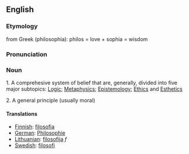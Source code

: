 ==English==
=== Etymology ===

from Greek (philosophia): philos = love + sophia = wisdom

=== Pronunciation ===


=== Noun ===

1.  A comprehesive system of belief that are, generally, divided into five major subtopics:  [[Logic]]; [[Metaphysics]]; [[Epistemology]]; [[Ethics]] and [[Esthetics]]

2. A general principle (usually moral)

==== Translations ====

*[[Finnish]]: [[filosofia]]
*[[German]]: [[Philosophie]]
*[[Lithuanian]]: [[filosofija]] ''f''
*[[Swedish]]: [[filosofi]]